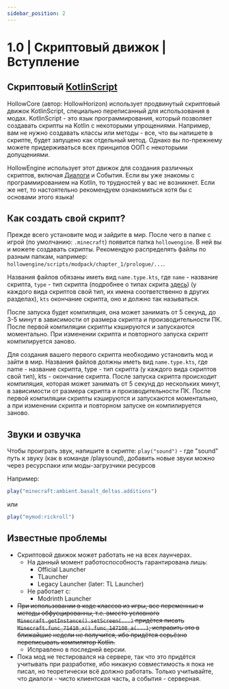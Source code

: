 ```yaml
---
sidebar_position: 2
---
```


# 1.0 | Скриптовый движок | Вступление

## Скриптовый [KotlinScript](https://github.com/Kotlin/KEEP/blob/master/proposals/scripting-support.md)

HollowCore (автор: HollowHorizon) использует продвинутый скриптовый движок KotlinScript, специально переписанный для использования в модах. 
KotlinScript - это язык программирования, который позволяет создавать скрипты на Kotlin с некоторыми упрощениями. 
Например, вам не нужно создавать классы или методы - все, что вы напишете в скрипте, будет запущено как отдельный метод. 
Однако вы по-прежнему можете придерживаться всех принципов ООП с некоторыми допущениями.

HollowEngine использует этот движок для создания различных скриптов, включая [Диалоги](./dialogues) и События. Если вы уже знакомы с программированием на Kotlin, то трудностей у вас не возникнет. 
Если же нет, то настоятельно рекомендуем ознакомиться хотя бы с основами этого языка!

## Как создать свой скрипт?
Прежде всего установите мод и зайдите в мир.
После чего в папке с игрой (по умолчанию: `.minecraft`) появится папка `hollowengine`.
В ней вы и можете создавать скрипты.
Рекомендую распределять файлы по разным папкам, например: `hollowengine/scripts/modpack/chapter_1/prologue/...`.

Названия файлов обязаны иметь вид `name.type.kts`,
где `name` - название скрипта, `type` - тип скрипта (подробнее о типах скрита [здесь](./scriptfiles))
(у каждого вида скриптов свой тип, их имена соответственно в других разделах), `kts` окончание скрипта, оно и должно так называться.

После запуска будет компиляция, она может занимать от 5 секунд, до 3-5 минут в зависимости от размера скрипта и производительности ПК. 
После первой компиляции скрипты кэшируются и запускаются моментально. 
При изменении скрипта и повторного запуска скрипт компилируется заново.

Для создания вашего первого скрипта необходимо установить мод и зайти в мир.
Названия файлов должны иметь вид `name.type.kts`, где name - название скрипта,
type - тип скрипта (у каждого вида скриптов свой тип), kts - окончание скрипта.
После запуска скрипта происходит компиляция, которая может занимать от 5 секунд до нескольких минут, в зависимости от размера скрипта и производительности ПК.
После первой компиляции скрипты кэшируются и запускаются моментально, а при изменении скрипта и повторном запуске он компилируется заново.

## Звуки и озвучка

Чтобы проиграть звук, напишите в скрипте: `play("sound")` - где "sound" путь к звуку (как в команде /playsound),
добавить новые звуки можно через ресурспаки или моды-загрузчики ресурсов 

Например:
```jsx
play("minecraft:ambient.basalt_deltas.additions")
```
или
```jsx
play("mymod:rickroll")
```

## Известные проблемы
- Скриптовой движок может работать не на всех лаунчерах.
  - На данный момент работоспособность гарантирована лишь:
    - Official Launcher
    - TLauncher
    - Legacy Launcher (later: TL Launcher)
  - Не работает с:
    - Modrinth Launcher
- ~~При использовании в коде классов из игры, все переменные и методы обфусцированны, т.е. вместо условного `Minecraft.getInstance().setScreen(...)`
придётся писать `Minecraft.func_71410_x().func_147108_a(...)`, исправить это в ближайшие недели не получится, 
ибо придётся серьёзно переписывать компилятор Kotlin.~~
  - Исправлено в последней версии.
- Пока мод не тестировался на сервере, так что это придётся учитывать при разработке, ибо никакую совместимость я пока не писал,
но теоретически всё должно работать. Только учитывайте, что диалоги - чисто клиентская часть, а события - серверная.